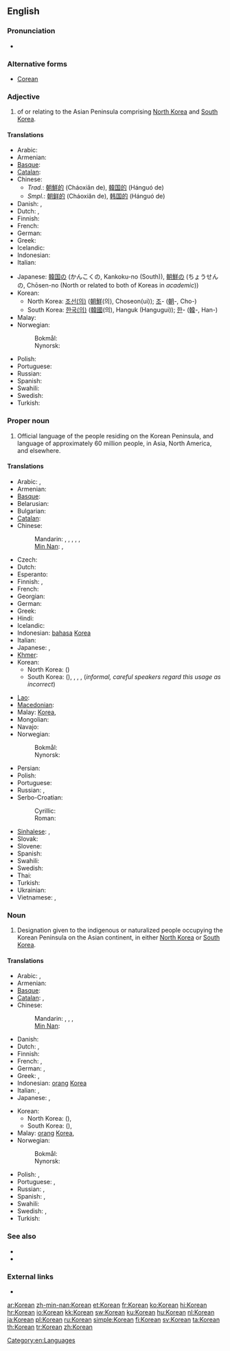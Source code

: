{{interwiktionary|code=ko}}
{{also|korean|:Category:Korean language}}
==English==
{{wikipedia}}

===Pronunciation===
* {{audio|en-us-Korean.ogg|Audio (US)}}

===Alternative forms===
* [[Corean]]

===Adjective===
{{en-adj|-}}

# of or relating to the Asian Peninsula comprising [[North Korea]] and [[South Korea]].

====Translations====
{{trans-top|relating to the Korean Peninsula}}
* Arabic: {{t|ar|كوري|tr=kóori}}
* Armenian: {{t|hy|կորեական|tr=koreakan}}
* [[Basque]]: {{t|eu|korear|xs=Basque}}
* [[Catalan]]: {{t|ca|coreà}}
* Chinese:
** ''Trad.'': [[朝鮮]][[的]] (Cháoxiǎn de), [[韓国]][[的]] (Hánguó de)
** ''Smpl.'': [[朝鲜]][[的]] (Cháoxiǎn de), [[韩国]][[的]] (Hánguó de)
* Danish: {{t|da|koreansk}}, {{t|da|koreanskt|n}}
* Dutch: {{t|nl|Koreaans}}, {{t|nl|Koreaanse}}
* Finnish: {{t-|fi|korealainen}}
* French: {{t+|fr|coréen}}
* German: {{t+|de|koreanisch}}
* Greek: {{t|el|κορεατικός|tr=koreatikós}}
* Icelandic: {{t|is|kóreskur}}
* Indonesian: {{t+|id|Korea|xs=Indonesian}}
* Italian: {{t+|it|coreano}}
{{trans-mid}}
* Japanese: [[韓国]][[の]] (かんこくの, Kankoku-no (South)), [[朝鮮]][[の]] (ちょうせんの, Chōsen-no (North or related to both of Koreas in ''academic''))
* Korean:
** North Korea: [[조선]][[의|(의)]] ([[朝鮮]](의), Choseon(ui)); [[조]]- ([[朝]]-, Cho-)
** South Korea: [[한국]][[의|(의)]] ([[韓國]](의), Hanguk (Hangugui)); [[한]]- ([[韓]]-, Han-)
* Malay: {{t-|ms|Korea|xs=Malay}}
* Norwegian:
*: Bokmål: {{t|nb|koreansk}}
*: Nynorsk: {{t|nn|koreansk}}
* Polish: {{t+|pl|koreański|m}}
* Portuguese: {{t+|pt|coreano}}
* Russian: {{t+|ru|корейский|tr=koréjskij}}
* Spanish: {{t+|es|coreano}}
* Swahili: {{t|sw|ya Korea|xs=Swahili}}
* Swedish: {{t+|sv|koreansk}}
* Turkish: {{t+|tr|Kore}}
{{trans-bottom}}

===Proper noun===
{{en-proper noun}}

# Official language of the people residing on the Korean Peninsula, and language of approximately 60 million people, in Asia, North America, and elsewhere.

====Translations====
{{trans-top|language}}
* Arabic: {{t|ar|كوري|m|tr=kuuriy}},  {{t|ar|الكورية|f|tr=al-kuríyya}}
* Armenian: {{t-|hy|կորեերեն|tr=koreeren}}
* [[Basque]]: {{t|eu|koreera|xs=Basque}}
* Belarusian: {{t|be|карэйская|f|tr=karéjskaja|sc=Cyrl}}
* Bulgarian: {{t|bg|корейски|m|tr=koréjski|sc=Cyrl}}
* [[Catalan]]: {{t|ca|coreà|m}}
* Chinese:
*: Mandarin: {{t-|cmn|韓語|sc=Hani}}, {{t-|cmn|韩语|tr=Hányǔ|sc=Hani}}, {{t-|cmn|韓文|sc=Hani}}, {{t-|cmn|韩文|tr=Hánwén|sc=Hani}}, {{t-|cmn|朝鮮語|sc=Hani}}, {{t-|cmn|朝鲜语|tr=Cháoxiǎnyǔ|sc=Hani}}
*: [[Min Nan]]: {{tø|nan|韓文|tr=Hân-bûn|sc=Hans}}, {{tø|nan|韓語|tr=Hân-gú, Hân-gí|sc=Hans}}
* Czech: {{t+|cs|korejština|f}}
* Dutch: {{t+|nl|Koreaans|n}}
* Esperanto: {{t|eo|Koreana}}
* Finnish: {{t+|fi|korea}}, {{t+|fi|korean kieli}}
* French: {{t+|fr|coréen|m}}
* Georgian: {{t|ka|კორეული|tr=kʼoreuli|sc=Geor}}
* German: {{t+|de|Koreanisch|n}}
* Greek: {{t+|el|κορεατικά|n|p|tr=koreatiká}}
* Hindi: {{t|hi|कोरियाई|tr=kōriyā'ī|xs=Hindi}}
* Icelandic: {{t|is|kóreska}}
* Indonesian: [[bahasa]] [[Korea]]
* Italian: {{t+|it|coreano}}
* Japanese: {{t+|ja|韓国語|tr=かんこくご, Kankoku-go}} {{qualifier|South}}, {{t+|ja|朝鮮語|tr=ちょうせんご, Chōsen-go}} {{qualifier|North or academic}}
* [[Khmer]]: {{t|km|ភាសាកូរ៉េ|tr=pīăsā kōrē|sc=Khmr}}
* Korean:
** North Korea: {{t+|ko|조선어|tr=Joseoneo|sc=Hang}} ({{t+|ko|朝鮮語|sc=Hani}})
** South Korea: {{t+|ko|한국어|tr=Hangugeo|sc=Hang}} ({{t|ko|韓國語|sc=Hani}}), {{t+|ko|한국말|tr=Hangungmal|sc=Hang}}, {{t+|ko|국어|tr=Gugeo|sc=Hang}}, {{t+|ko|우리말|tr=Urimal|sc=Hang}}, {{t+|ko|한글|tr=Hangeul|sc=Hang}} (''informal, careful speakers regard this usage as incorrect'')
{{trans-mid}}
* [[Lao]]: {{t|lo|ພາສາເກົາຫຼີ|sc=Laoo}}
* [[Macedonian]]: {{t|mk|корејски|m|tr=koréjski|sc=Cyrl}}
* Malay: {{l|ms|bahasa}} [[Korea]], {{t|ms|Korea}}
* Mongolian: {{t|mn|солонгос хэл|tr=solongos hel|sc=Cyrl}}
* Navajo: {{tø|nv|Kolíya bizaad}}
* Norwegian:
*: Bokmål: {{t|nb|koreansk|m}}
*: Nynorsk: {{t|nn|koreansk|m}}
* Persian: {{t|fa|کرهای|xs=Persian}}
* Polish: {{t+|pl|koreański|m}}
* Portuguese: {{t+|pt|coreano|m}}
* Russian: {{t+|ru|корейский язык|m|tr=koréjskij jazýk}},  {{t+|ru|корейский|m|tr=koréjskij}}
* Serbo-Croatian:
*: Cyrillic: {{t|sh|корејски|m}}
*: Roman: {{t|sh|korejski|m}}
* [[Sinhalese]]: {{t|si|කොරියානු|tr=koriyānū|sc=Sinh}}, {{t|si|කොරියානු භාෂාව|tr=koriyānū bhāṣāva|sc=Sinh}}
* Slovak: {{t+|sk|kórejčina|f}}
* Slovene: {{t|sl|korejščina|f}}
* Spanish: {{t+|es|coreano|m}}
* Swahili: {{t|sw|Kikorea|xs=Swahili}}
* Swedish: {{t+|sv|koreanska|c}}
* Thai: {{t+|th|ภาษาเกาหลี|tr= paa-săa gao-lĕe}}
* Turkish: {{t+|tr|Korece}}
* Ukrainian: {{t|uk|корейська|f|tr=koréjs'ka|sc=Cyrl}}
* Vietnamese: {{t|vi|tiếng Hàn Quốc|xs=Vietnamese}},  {{t|vi|tiếng Triều Tiên|xs=Vietnamese}}
{{trans-bottom}}

===Noun===
{{en-noun}}

# Designation given to the indigenous or naturalized people occupying the Korean Peninsula on the Asian continent, in either [[North Korea]] or [[South Korea]].

====Translations====
{{trans-top|person}}
* Arabic: {{t|ar|كوري|m|tr=kuuriy}},  {{t|ar|كورية|f|tr=kuríyya}}
* Armenian: {{t|hy|կորեացի|tr=koreac’i}}
* [[Basque]]: {{t|eu|korear|xs=Basque}}
* [[Catalan]]: {{t|ca|coreà|m}}, {{t|ca|coreana|f}}
* Chinese:
*: Mandarin: {{t|cmn|韓國人|sc=Hani}}, {{t|cmn|韩国人|tr=Hánguóren|sc=Hani}}, {{t|cmn|朝鮮人|sc=Hani}}, {{t|cmn|朝鲜人|tr=Cháoxiānrén|sc=Hani}}
*: [[Min Nan]]: {{tø|nan|韓國人|tr=Hân-kok-lâng|sc=Hans}}
* Danish: {{t|da|Koreaner}}
* Dutch: {{t|nl|Koreaans|m}}, {{t|nl|Koreaanse|f}}
* Finnish: {{t-|fi|korealainen}}
* French: {{t+|fr|Coréen|m}}, {{t+|fr|Coréenne|f}}
* German: {{t+|de|Koreaner|m}}, {{t+|de|Koreanerin|f}}
* Greek: {{t+|el|Κορεάτης|tr=Koreátis}}, {{t|el|Κορεάτισσα|f|tr=Koreátissa}}
* Indonesian: [[orang]] [[Korea]]
* Italian: {{t+|it|coreano|m}}, {{t+|it|coreana|f}}
* Japanese: {{t|ja|朝鮮人|tr=ちょうせんじん, Chōsen-jin}}, {{t|ja|韓国人|tr=かんこくじん, Kankoku-jin}} {{qualifier|South}}
{{trans-mid}}
* Korean:
** North Korea: {{t|ko|조선인|tr=Joseonin|sc=Hang}} ({{t|ko|朝鮮人|sc=Hang}}), {{t|ko|조선 사람|tr=Joseon saram|sc=Hang}}
** South Korea: {{t|ko|한국인|tr=Hangugin|sc=Hang}} ({{t|ko|韓國人|sc=Hang}}), {{t|ko|한국 사람|tr=Hanguk saram|sc=Hang}}
* Malay: [[orang]] [[Korea]], {{t|ms|Korea}}
* Norwegian:
*: Bokmål: {{t-|no|koreaner|m}}
*: Nynorsk: {{t-|nn|koreanar|m|xs=Norwegian Nynorsk}}
* Polish: {{t+|pl|Koreańczyk|m}}, {{t+|pl|Koreanka|f}}
* Portuguese: {{t+|pt|coreano|m}}, {{t-|pt|coreana|f}}
* Russian: {{t|ru|кореец|m|tr=koréjec}}, {{t|ru|кореянка|f|tr=korejánka}}
* Spanish: {{t+|es|coreano|m}}, {{t-|es|coreana|f}}
* Swahili: {{t|sw|wakorea|xs=Swahili}}
* Swedish: {{t+|sv|Korean|m|alt=korean}}, {{t+|sv|koreanska|f}}
* Turkish: {{t+|tr|Koreli}}
{{trans-bottom}}

===See also===
* {{langcat}}
* {{langlist}}

===External links===
* {{ISO 639|link=Ethnologue|1code=ko|code=kor}}

[[Category:en:Languages]]

[[ar:Korean]]
[[zh-min-nan:Korean]]
[[et:Korean]]
[[fr:Korean]]
[[ko:Korean]]
[[hi:Korean]]
[[hr:Korean]]
[[io:Korean]]
[[kk:Korean]]
[[sw:Korean]]
[[ku:Korean]]
[[hu:Korean]]
[[nl:Korean]]
[[ja:Korean]]
[[pl:Korean]]
[[ru:Korean]]
[[simple:Korean]]
[[fi:Korean]]
[[sv:Korean]]
[[ta:Korean]]
[[th:Korean]]
[[tr:Korean]]
[[zh:Korean]]